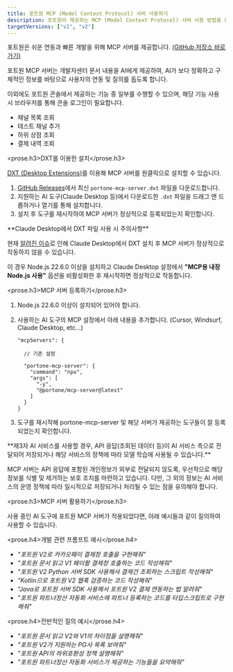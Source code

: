 ```yaml
---
title: 포트원 MCP (Model Context Protocol) 서버 사용하기
description: 포트원이 제공하는 MCP (Model Context Protocol) 서버 사용 방법을 안내합니다.
targetVersions: ["v1", "v2"]
---
```



포트원은 쉬운 연동과 빠른 개발을 위해 MCP 서버를 제공합니다. [(GitHub 저장소 바로가기)](https://github.com/portone-io/mcp-server)

포트원 MCP 서버는 개발자센터 문서 내용을 AI에게 제공하여,
AI가 보다 정확하고 구체적인 정보를 바탕으로 사용자의 연동 및 질의를 돕도록 합니다.

이외에도 포트원 콘솔에서 제공하는 기능 중 일부를 수행할 수 있으며, 해당 기능 사용 시 브라우저를 통해 콘솔 로그인이 필요합니다.

- 채널 목록 조회
- 테스트 채널 추가
- 하위 상점 조회
- 결제 내역 조회

<prose.h3>DXT를 이용한 설치</prose.h3>

[DXT (Desktop Extensions)](https://github.com/anthropics/dxt)를 이용해 MCP 서버를 원클릭으로 설치할 수 있습니다.

1. [GitHub Releases](https://github.com/portone-io/mcp-server/releases)에서 최신 `portone-mcp-server.dxt` 파일을 다운로드합니다.
2. 지원하는 AI 도구(Claude Desktop 등)에서 다운로드한 `.dxt` 파일을 드래그 앤 드롭하거나 열기를 통해 설치합니다.
3. 설치 후 도구를 재시작하여 MCP 서버가 정상적으로 등록되었는지 확인합니다.

<Hint style="warning">
  **Claude Desktop에서 DXT 파일 사용 시 주의사항**

  현재 [알려진 이슈](https://github.com/anthropics/dxt/issues/45)로 인해 Claude Desktop에서 DXT 설치 후 MCP 서버가 정상적으로 작동하지 않을 수 있습니다.

  이 경우 Node.js 22.6.0 이상을 설치하고 Claude Desktop 설정에서 **"MCP용 내장 Node.js 사용"** 옵션을 비활성화한 후 재시작하면 정상적으로 작동합니다.
</Hint>

<prose.h3>MCP 서버 등록하기</prose.h3>

1. Node.js 22.6.0 이상이 설치되어 있어야 합니다.

2. 사용하는 AI 도구의 MCP 설정에서 아래 내용을 추가합니다. (Cursor, Windsurf, Claude Desktop, etc...)

   ```jsonc
   "mcpServers": {

     // 기존 설정

     "portone-mcp-server": {
       "command": "npx",
       "args": [
         "-y",
         "@portone/mcp-server@latest"
       ]
     }
   }
   ```

3. 도구를 재시작해 portone-mcp-server 및 해당 서버가 제공하는 도구들이 잘 등록되었는지 확인합니다.

<Hint style="warning">
  **제3자 AI 서비스를 사용할 경우, API 응답(조회된 데이터 등)이 AI 서비스 측으로 전달되어 저장되거나 해당 서비스의 정책에 따라 모델 학습에 사용될 수 있습니다.**

  MCP 서버는 API 응답에 포함된 개인정보가 외부로 전달되지 않도록, 우선적으로 해당 정보를 식별 및 제거하는 보호 조치를 마련하고 있습니다.
  다만, 그 외의 정보는 AI 서비스의 운영 정책에 따라 일시적으로 저장되거나 처리될 수 있는 점을 유의해야 합니다.
</Hint>

<prose.h3>MCP 서버 활용하기</prose.h3>

사용 중인 AI 도구에 포트원 MCP 서버가 적용되었다면, 아래 예시들과 같이 질의하여 사용할 수 있습니다.

<prose.h4>개발 관련 프롬프트 예시</prose.h4>

- _"포트원 V2로 카카오페이 결제창 호출을 구현해줘"_
- _"포트원 문서 읽고 V1 페이팔 결제창 호출하는 코드 작성해줘"_
- _"포트원 V2 Python 서버 SDK 사용해서 결제건 조회하는 스크립트 작성해줘"_
- _"Kotlin으로 포트원 V2 웹훅 검증하는 코드 작성해줘"_
- _"Java로 포트원 서버 SDK 사용해서 포트원 V2 결제 연동하는 법 알려줘"_
- _"포트원 파트너정산 자동화 서비스에 파트너 등록하는 코드를 타입스크립트로 구현해줘"_

<prose.h4>전반적인 질의 예시</prose.h4>

- _"포트원 문서 읽고 V2와 V1의 차이점을 설명해줘"_
- _"포트원 V2가 지원하는 PG사 목록 보여줘"_
- _"포트원 API의 하위호환성 정책 설명해줘"_
- _"포트원 파트너정산 자동화 서비스가 제공하는 기능들을 요약해줘"_
